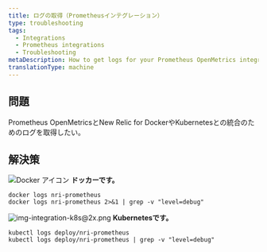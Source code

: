 ```yaml
---
title: ログの取得（Prometheusインテグレーション）
type: troubleshooting
tags:
  - Integrations
  - Prometheus integrations
  - Troubleshooting
metaDescription: How to get logs for your Prometheus OpenMetrics integration with New Relic for Docker or Kubernetes.
translationType: machine
---
```




## 問題

Prometheus OpenMetricsとNew Relic for DockerやKubernetesとの統合のためのログを取得したい。

## 解決策

<img title="Docker アイコン" alt="Docker アイコン" src={dockerLogoCrop}/> **ドッカーです。**

```
docker logs nri-prometheus
docker logs nri-prometheus 2>&1 | grep -v "level=debug"
```

<img title="img-integration-k8s@2x.png" alt="img-integration-k8s@2x.png" src={imgIntegrationK8}/> **Kubernetesです。**

```
kubectl logs deploy/nri-prometheus
kubectl logs deploy/nri-prometheus | grep -v "level=debug"
```
